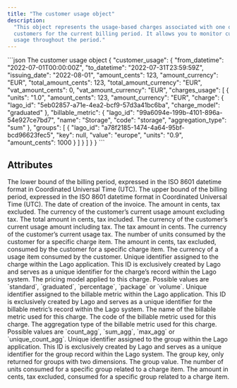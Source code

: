 ```yaml
---
title: "The customer usage object"
description:
  "This object represents the usage-based charges associated with one of your
  customers for the current billing period. It allows you to monitor customer
  usage throughout the period."
---
```


<RequestExample>
```json The customer usage object
{
  "customer_usage": {
    "from_datetime": "2022-07-01T00:00:00Z",
    "to_datetime": "2022-07-31T23:59:59Z",
    "issuing_date": "2022-08-01",
    "amount_cents": 123,
    "amount_currency": "EUR",
    "total_amount_cents": 123,
    "total_amount_currency": "EUR",
    "vat_amount_cents": 0,
    "vat_amount_currency": "EUR",
    "charges_usage": [
      {
        "units": "1.0",
        "amount_cents": 123,
        "amount_currency": "EUR",
        "charge": {
          "lago_id": "5eb02857-a71e-4ea2-bcf9-57d3a41bc6ba",
          "charge_model": "graduated"
        },
        "billable_metric": {
          "lago_id": "99a6094e-199b-4101-896a-54e927ce7bd7",
          "name": "Storage",
          "code": "storage",
          "aggregation_type": "sum"
        },
        "groups": [
          {
            "lago_id": "a78f2185-1474-4a64-95bf-bcd96623fec5",
            "key": null,
            "value": "europe",
            "units": "0.9",
            "amount_cents": 1000
          }
        ]
      }
    ]
  }
}
```
</RequestExample>

## Attributes

<ResponseField name="customer_usage" type="object">
  <Expandable title="object" defaultOpen="true">
    <ResponseField name="from_datetime" type="string" required>
      The lower bound of the billing period, expressed in the ISO 8601 datetime format in Coordinated Universal Time (UTC).
    </ResponseField>
    <ResponseField name="to_datetime" type="string" required>
      The upper bound of the billing period, expressed in the ISO 8601 datetime format in Coordinated Universal Time (UTC).
    </ResponseField>
    <ResponseField name="issuing_date" type="string" required>
      The date of creation of the invoice.
    </ResponseField>
    <ResponseField name="amount_cents" type="integer" required>
      The amount in cents, tax excluded.
    </ResponseField>
    <ResponseField name="amount_currency" type="string" required>
      The currency of the customer’s current usage amount excluding tax.
    </ResponseField>
    <ResponseField name="total_amount_cents" type="integer" required>
      The total amount in cents, tax included.
    </ResponseField>
    <ResponseField name="total_amount_currency" type="string" required>
      The currency of the customer’s current usage amount including tax.
    </ResponseField>
    <ResponseField name="vat_amount_cents" type="integer" required>
      The tax amount in cents.
    </ResponseField>
    <ResponseField name="vat_amount_currency" type="string" required>
      The currency of the customer’s current usage tax.
    </ResponseField>
    <ResponseField name="charges_usage" type="array" required>
      <Expandable title="charges_usage">
        <ResponseField name="units" type="string" required>
          The number of units consumed by the customer for a specific charge item.
        </ResponseField>
        <ResponseField name="amount_cents" type="integer" required>
          The amount in cents, tax excluded, consumed by the customer for a specific charge item.
        </ResponseField>
        <ResponseField name="amount_currency" type="string" required>
          The currency of a usage item consumed by the customer.
        </ResponseField>
        <ResponseField name="charge" type="object" required>
          <Expandable title="charge">
            <ResponseField name="lago_id" type="string" required>
              Unique identifier assigned to the charge within the Lago application. 
              This ID is exclusively created by Lago and serves as a unique identifier for the charge’s 
              record within the Lago system.
            </ResponseField>
            <ResponseField name="charge_model" type="string" required>
              The pricing model applied to this charge. Possible values are `standard`, `graduated`, `percentage`, `package` or `volume`.
            </ResponseField>
          </Expandable>
        </ResponseField>
        <ResponseField name="billable_metric" type="object" required>
          <Expandable title="billable_metric">
            <ResponseField name="lago_id" type="string" required>
              Unique identifier assigned to the billable metric within the Lago application. 
              This ID is exclusively created by Lago and serves as a unique identifier for the billable metric’s 
              record within the Lago system.
            </ResponseField>
            <ResponseField name="name" type="string" required>
              The name of the billable metric used for this charge.
            </ResponseField>
            <ResponseField name="code" type="string" required>
              The code of the billable metric used for this charge.
            </ResponseField>
            <ResponseField name="aggregation_type" type="string" required>
              The aggregation type of the billable metric used for this charge. 
              Possible values are `count_agg`, `sum_agg`, `max_agg` or `unique_count_agg`.
            </ResponseField>
          </Expandable>
        </ResponseField>
        <ResponseField name="group" type="object" required>
          <Expandable title="group">
            <ResponseField name="lago_id" type="string" required>
              Unique identifier assigned to the group within the Lago application. 
              This ID is exclusively created by Lago and serves as a unique identifier for the group record within the Lago system.
            </ResponseField>
            <ResponseField name="key" type="string" required>
              The group key, only returned for groups with two dimensions. 
            </ResponseField>
            <ResponseField name="value" type="string" required>
              The group value.
            </ResponseField>
            <ResponseField name="units" type="string" required>
              The number of units consumed for a specific group related to a charge item.
            </ResponseField>
            <ResponseField name="amount_cents" type="integer" required>
              The amount in cents, tax excluded, consumed for a specific group related to a charge item.
            </ResponseField>
          </Expandable>
        </ResponseField>
      </Expandable>
    </ResponseField>
  </Expandable>
</ResponseField>
